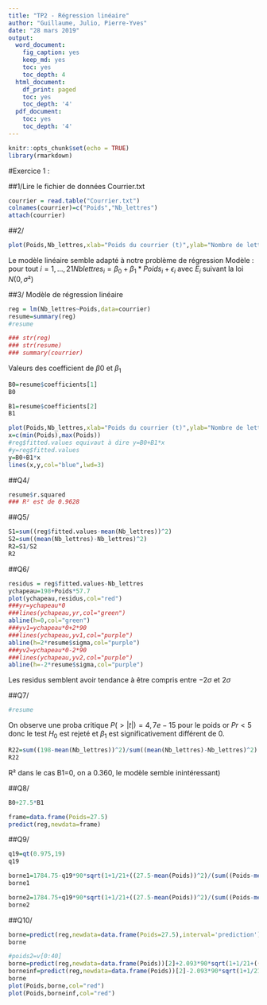 ```yaml
---
title: "TP2 - Régression linéaire"
author: "Guillaume, Julio, Pierre-Yves"
date: "28 mars 2019"
output:
  word_document:
    fig_caption: yes
    keep_md: yes
    toc: yes
    toc_depth: 4
  html_document:
    df_print: paged
    toc: yes
    toc_depth: '4'
  pdf_document:
    toc: yes
    toc_depth: '4'
---
```


```r
knitr::opts_chunk$set(echo = TRUE)
library(rmarkdown)
```

#Exercice 1 : 

##1/Lire le fichier de données Courrier.txt
```r
courrier = read.table("Courrier.txt")
colnames(courrier)=c("Poids","Nb_lettres")
attach(courrier)
```

##2/
```r
plot(Poids,Nb_lettres,xlab="Poids du courrier (t)",ylab="Nombre de lettres",pch=19,xlim=c(9,39),ylim=c(700,2500))
```

Le modèle linéaire semble adapté à notre problème de régression
Modèle : pour tout $i=1,...,21  Nblettres_i = \beta_0 + \beta_1*Poids_i + \epsilon_i$ 
avec $E_i$ suivant la loi $N(0,\sigma²)$

##3/ Modèle de régression linéaire
```r
reg = lm(Nb_lettres~Poids,data=courrier)
resume=summary(reg)
#resume 
```
```r
### str(reg)
### str(resume)
### summary(courrier)
```

Valeurs des coefficient de $\beta0$ et $\beta_1$ 
```r
B0=resume$coefficients[1]
B0
```


```r
B1=resume$coefficients[2]
B1
```

```r
plot(Poids,Nb_lettres,xlab="Poids du courrier (t)",ylab="Nombre de lettres",pch=19,xlim=c(9,39),ylim=c(700,2500))
x=c(min(Poids),max(Poids))
#reg$fitted.values equivaut à dire y=B0+B1*x
#y=reg$fitted.values
y=B0+B1*x
lines(x,y,col="blue",lwd=3)
```


##Q4/
```r
resume$r.squared
### R² est de 0.9628
```

##Q5/
```r
S1=sum((reg$fitted.values-mean(Nb_lettres))^2)
S2=sum((mean(Nb_lettres)-Nb_lettres)^2)
R2=S1/S2
R2 
```
##Q6/
```r
residus = reg$fitted.values-Nb_lettres
ychapeau=198+Poids*57.7
plot(ychapeau,residus,col="red")
###yr=ychapeau*0
###lines(ychapeau,yr,col="green")
abline(h=0,col="green")
###yv1=ychapeau*0+2*90
###lines(ychapeau,yv1,col="purple")
abline(h=2*resume$sigma,col="purple")
###yv2=ychapeau*0-2*90
###lines(ychapeau,yv2,col="purple")
abline(h=-2*resume$sigma,col="purple")
```

Les residus semblent avoir tendance à être compris entre $-2\sigma$ et $2\sigma$

##Q7/
```r
#resume
```
On observe une proba critique $P(>|t|) =4,7e-15$ pour le poids or $Pr<5%$ donc le test $H_0$ est rejeté et $\beta_1$ est significativement différent de 0.

```r
R22=sum((198-mean(Nb_lettres))^2)/sum((mean(Nb_lettres)-Nb_lettres)^2)
R22
```
R² dans le cas B1=0, on a 0.360, le modèle semble inintéressant) 

##Q8/
```r
B0+27.5*B1
```

```r
frame=data.frame(Poids=27.5)
predict(reg,newdata=frame)
```

##Q9/
```r
q19=qt(0.975,19)
q19
```


```r
borne1=1784.75-q19*90*sqrt(1+1/21+((27.5-mean(Poids))^2)/(sum((Poids-mean(Poids))^2)))
borne1
```

```r
borne2=1784.75+q19*90*sqrt(1+1/21+((27.5-mean(Poids))^2)/(sum((Poids-mean(Poids))^2)))
borne2
```

##Q10/
```r
borne=predict(reg,newdata=data.frame(Poids=27.5),interval='prediction')
borne
```

```r
#poids2=v[0:40]
borne=predict(reg,newdata=data.frame(Poids))[2]+2.093*90*sqrt(1+1/21+((Poids-mean(Poids))^2)/(sum((Poids-mean(Poids))^2)))
borneinf=predict(reg,newdata=data.frame(Poids))[2]-2.093*90*sqrt(1+1/21+((Poids-mean(Poids))^2)/(sum((Poids-mean(Poids))^2)))
borne
plot(Poids,borne,col="red")
plot(Poids,borneinf,col="red")
```

